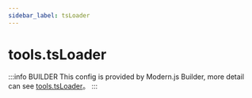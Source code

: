 ```yaml
---
sidebar_label: tsLoader
---
```


# tools.tsLoader

:::info BUILDER
This config is provided by Modern.js Builder, more detail can see [tools.tsLoader](https://modernjs.dev/builder/en/api/config-tools.html#tools-tsloader)。
:::


<Main />
